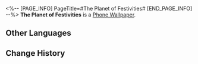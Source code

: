 <%-- [PAGE_INFO]
PageTitle=#The Planet of Festivities#
[END_PAGE_INFO] --%>
{{Item Infobox
|id          = 221004
|image       = Item The Planet of Festivities.png{{subst:void|<!--$UPLOAD:<<SpriteOutput/ItemFigures/221004.png>-<Item The Planet of Festivities.png>-<Item Icons>>-->}}
|type        = Phone Wallpaper
|invCategory = 
|rarity      = 4
|effect      = 
|description = After obtaining Phone Wallpapers, they can be changed in the Phone function
|source1     = [[Obtained by upgrading the Clockie Statue]]
}}
{{Description|''"Welcome to Penacony, the Planet of Festivities!"''<br />''"We wish you a wonderful holiday in the Dreamscape!"''}}
'''The Planet of Festivities''' is a [[Phone Wallpaper]].

==Other Languages==
{{Other Languages
|en   = The Planet of Festivities
|zhs  = 盛会之星
|zht  = 盛會之星
|ja   = 宴の星
|ko   = 축제의 별
|es   = Planeta de las celebraciones
|fr   = La planète des festivités
|ru   = Планета празднеств
|th   = ดาวแห่งการเฉลิมฉลอง
|vi   = Hành Tinh Lễ Hội
|de   = Der Planet der Festlichkeiten
|id   = Planet Perayaan
|pt   = O Planeta das Festividades
}}

==Change History==
{{Change History|2.0}}